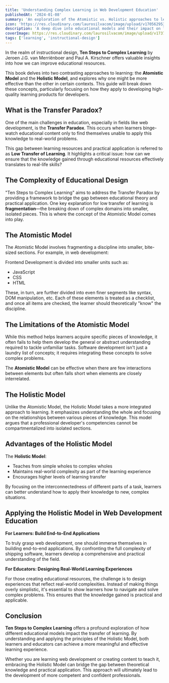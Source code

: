 ```yaml
---
title: 'Understanding Complex Learning in Web Development Education'
publishedAt: '2024-01-08'
summary: 'An exploration of the Atomistic vs. Holistic approaches to learning based on Ten Steps to Complex Learning'
icon: 'https://res.cloudinary.com/laurosilvacom/image/upload/v1705629532/laurosilvacom/icons/iw7vdsnx4p2owgjivykm.png'
description: 'A deep dive into educational models and their impact on learning transfer, focusing on how to improve web development education through holistic learning approaches.'
coverImage: https://res.cloudinary.com/laurosilvacom/image/upload/v1737787026/laurosilvacom/blog-images/bmbicdsxvwb4p1j3yrjv.jpg
tags: ['learning', 'instructional-design']
---
```


In the realm of instructional design, **Ten Steps to Complex Learning** by Jeroen J.G. van Merriënboer and Paul A. Kirschner offers valuable insights into how we can improve educational resources.

This book delves into two contrasting approaches to learning: the **Atomistic Model** and the **Holistic Model**, and explores why one might be more effective than the other in certain contexts. This guide will break down these concepts, particularly focusing on how they apply to developing high-quality learning products for developers.

## What is the Transfer Paradox?

One of the main challenges in education, especially in fields like web development, is the **Transfer Paradox**. This occurs when learners binge-watch educational content only to find themselves unable to apply this knowledge to real-world problems.

This gap between learning resources and practical application is referred to as **Low Transfer of Learning**. It highlights a critical issue: how can we ensure that the knowledge gained through educational resources effectively translates to real-life skills?

## The Complexity of Educational Design

"Ten Steps to Complex Learning" aims to address the Transfer Paradox by providing a framework to bridge the gap between educational theory and practical application. One key explanation for low transfer of learning is **fragmentation**—the breaking down of complex domains into smaller, isolated pieces. This is where the concept of the Atomistic Model comes into play.

## The Atomistic Model

The Atomistic Model involves fragmenting a discipline into smaller, bite-sized sections. For example, in web development:

Frontend Development is divided into smaller units such as:

- JavaScript
- CSS
- HTML

These, in turn, are further divided into even finer segments like syntax, DOM manipulation, etc. Each of these elements is treated as a checklist, and once all items are checked, the learner should theoretically "know" the discipline.

## The Limitations of the Atomistic Model

While this method helps learners acquire specific pieces of knowledge, it often fails to help them develop the general or abstract understanding required to tackle unfamiliar tasks. Software development isn't just a laundry list of concepts; it requires integrating these concepts to solve complex problems.

The **Atomistic Model** can be effective when there are few interactions between elements but often falls short when elements are closely interrelated.

## The Holistic Model

Unlike the Atomistic Model, the Holistic Model takes a more integrated approach to learning. It emphasizes understanding the whole and focusing on the relationships between various pieces of knowledge. This model argues that a professional developer's competencies cannot be compartmentalized into isolated sections.

## Advantages of the Holistic Model

The **Holistic Model**:

- Teaches from simple wholes to complex wholes
- Maintains real-world complexity as part of the learning experience
- Encourages higher levels of learning transfer

By focusing on the interconnectedness of different parts of a task, learners can better understand how to apply their knowledge to new, complex situations.

## Applying the Holistic Model in Web Development Education

**For Learners: Build End-to-End Applications**

To truly grasp web development, one should immerse themselves in building end-to-end applications. By confronting the full complexity of shipping software, learners develop a comprehensive and practical understanding of the field.

**For Educators: Designing Real-World Learning Experiences**

For those creating educational resources, the challenge is to design experiences that reflect real-world complexities. Instead of making things overly simplistic, it's essential to show learners how to navigate and solve complex problems. This ensures that the knowledge gained is practical and applicable.

## Conclusion

**Ten Steps to Complex Learning** offers a profound exploration of how different educational models impact the transfer of learning. By understanding and applying the principles of the Holistic Model, both learners and educators can achieve a more meaningful and effective learning experience.

Whether you are learning web development or creating content to teach it, embracing the Holistic Model can bridge the gap between theoretical knowledge and practical application. This approach will ultimately lead to the development of more competent and confident professionals.

